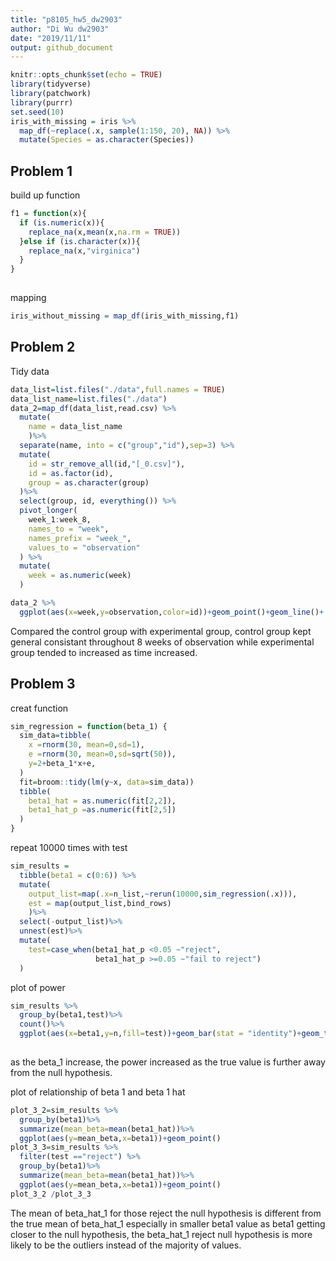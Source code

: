 ```yaml
---
title: "p8105_hw5_dw2903"
author: "Di Wu dw2903"
date: "2019/11/11"
output: github_document
---
```


```r
knitr::opts_chunk$set(echo = TRUE)
library(tidyverse)
library(patchwork)
library(purrr)
set.seed(10)
iris_with_missing = iris %>% 
  map_df(~replace(.x, sample(1:150, 20), NA)) %>%
  mutate(Species = as.character(Species))
```

## Problem 1
build up function
```r
f1 = function(x){
  if (is.numeric(x)){
    replace_na(x,mean(x,na.rm = TRUE))
  }else if (is.character(x)){
    replace_na(x,"virginica")
  }
}
  
```
mapping
```r
iris_without_missing = map_df(iris_with_missing,f1)
```

## Problem 2
Tidy data
```r
data_list=list.files("./data",full.names = TRUE)
data_list_name=list.files("./data")
data_2=map_df(data_list,read.csv) %>%
  mutate(
    name = data_list_name
    )%>%
  separate(name, into = c("group","id"),sep=3) %>%
  mutate(
    id = str_remove_all(id,"[_0.csv]"),
    id = as.factor(id),
    group = as.character(group)
  )%>%
  select(group, id, everything()) %>%
  pivot_longer(
    week_1:week_8,
    names_to = "week",
    names_prefix = "week_",
    values_to = "observation"
  ) %>%
  mutate(
    week = as.numeric(week)
  )

```
```r
data_2 %>%
  ggplot(aes(x=week,y=observation,color=id))+geom_point()+geom_line()+ facet_grid(~group)
```

Compared the control group with experimental group, control group kept general consistant throughout 8 weeks of observation while experimental group tended to increased as time increased.  


## Problem 3
creat function
```r
sim_regression = function(beta_1) {
  sim_data=tibble(
    x =rnorm(30, mean=0,sd=1),
    e =rnorm(30, mean=0,sd=sqrt(50)),
    y=2+beta_1*x+e,
  )
  fit=broom::tidy(lm(y~x, data=sim_data))
  tibble(
    beta1_hat = as.numeric(fit[2,2]),
    beta1_hat_p =as.numeric(fit[2,5])
  )
}
```
repeat 10000 times with test
```r
sim_results =
  tibble(beta1 = c(0:6)) %>%
  mutate(
    output_list=map(.x=n_list,~rerun(10000,sim_regression(.x))),
    est = map(output_list,bind_rows)
    )%>%
  select(-output_list)%>%
  unnest(est)%>%
  mutate(
    test=case_when(beta1_hat_p <0.05 ~"reject",
                   beta1_hat_p >=0.05 ~"fail to reject")
  )

```
plot of power
```r
sim_results %>%
  group_by(beta1,test)%>%
  count()%>%
  ggplot(aes(x=beta1,y=n,fill=test))+geom_bar(stat = "identity")+geom_text(aes(label=n),position = position_stack(vjust = 0.5))
  
```
as the beta_1 increase, the power increased as the true value is further away from the null hypothesis.

plot of relationship of beta 1 and beta 1 hat
```r
plot_3_2=sim_results %>%
  group_by(beta1)%>%
  summarize(mean_beta=mean(beta1_hat))%>%
  ggplot(aes(y=mean_beta,x=beta1))+geom_point()
plot_3_3=sim_results %>%
  filter(test =="reject") %>%
  group_by(beta1)%>%
  summarize(mean_beta=mean(beta1_hat))%>%
  ggplot(aes(y=mean_beta,x=beta1))+geom_point()
plot_3_2 /plot_3_3

```
The mean of beta_hat_1 for those reject the null hypothesis is different from the true mean of beta_hat_1 especially in smaller beta1 value as beta1 getting closer to the null hypothesis, the beta_hat_1 reject null hypothesis is more likely to be the outliers instead of the majority of values.

































